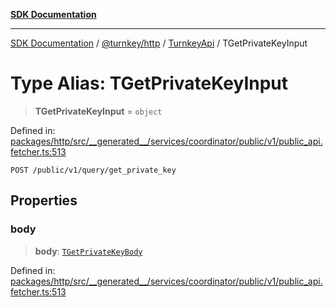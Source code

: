 [**SDK Documentation**](../../../../../README.mdx)

***

[SDK Documentation](../../../../../packages.mdx) / [@turnkey/http](../../../README.mdx) / [TurnkeyApi](../README.mdx) / TGetPrivateKeyInput

# Type Alias: TGetPrivateKeyInput

> **TGetPrivateKeyInput** = `object`

Defined in: [packages/http/src/\_\_generated\_\_/services/coordinator/public/v1/public\_api.fetcher.ts:513](https://github.com/tkhq/sdk/blob/e1b1a69bdd608320aaf03cc2dbbf68dc0c52b28d/packages/http/src/__generated__/services/coordinator/public/v1/public_api.fetcher.ts#L513)

`POST /public/v1/query/get_private_key`

## Properties

### body

> **body**: [`TGetPrivateKeyBody`](TGetPrivateKeyBody.mdx)

Defined in: [packages/http/src/\_\_generated\_\_/services/coordinator/public/v1/public\_api.fetcher.ts:513](https://github.com/tkhq/sdk/blob/e1b1a69bdd608320aaf03cc2dbbf68dc0c52b28d/packages/http/src/__generated__/services/coordinator/public/v1/public_api.fetcher.ts#L513)
